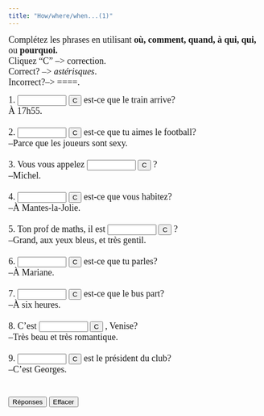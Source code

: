 ```yaml
---
title: "How/where/when...(1)"
---
```


<p align=left><font face="Garamond" size="4">Complétez les phrases en utilisant 
        <strong>où, comment, quand, à qui, qui,</strong> ou <strong>pourquoi.</strong> <br>
        Cliquez "C" --&gt; correction.<br>
        Correct? --&gt; *astérisques*. <br>
        Incorrect?--&gt; ====.</font><font face="Garamond" size="4"><br>
        </font> </p>

<form action="" method=post>
   <font face="Garamond" size="4"> 1. 
   <input size=9 name=item1>
   <input onClick="dasher(form.item1, 'Quand')" type=button value=C name=Button>
   est-ce que le train arrive?<br>
   À 17h55.<br>
   <br>
   2. 
   <input size=9 name=item2>
   <input onClick="dasher(form.item2, 'Pourquoi')" type=button value=C name=Button>
   est-ce que tu aimes le football?<br>
   --Parce que les joueurs sont sexy.<br>
   <br>
   3. Vous vous appelez 
   <input size=9 name=item3>
   <input onClick="dasher(form.item3, 'comment')" type=button value=C name=Button>
   ?<br>
   --Michel.<br>
   <br>
   4. 
   <input size=9 name=item4>
   <input onClick="dasher(form.item4, 'Où')" type=button value=C name=Button>
   est-ce que vous habitez?<br>
   --À Mantes-la-Jolie.<br>
   <br>
   5. Ton prof de maths, il est 
   <input size=9 name=item5>
   <input onClick="dasher(form.item5, 'comment')" type=button value=C name=Button>
   ?<br>
   --Grand, aux yeux bleus, et très gentil.<br>
   <br>
   6. 
   <input size=9 name=item6>
   <input onClick="dasher(form.item6, 'À qui')" type=button value=C name=Button>
   est-ce que tu parles?<br>
   --À Mariane.<br>
   <br>
   7. 
   <input size=9 name=item7>
   <input onClick="dasher(form.item7, 'Quand')" type=button value=C name=Button>
   est-ce que le bus part?<br>
   --À six heures. <br>
   <br>
   8. C'est 
   <input size=9 
      name=item8>
   <input onClick="dasher(form.item8, 'comment')" type=button value=C name=Button>
   , Venise?<br>
   --Très beau et très romantique.<br>
   <br>
   9. 
   <input size=9 
      name=item9>
   <input onClick="dasher(form.item9, 'Qui')" type=button value=C name=Button>
   est le président du club?<br>
   --C'est Georges. <br>
   <br>
   <br>
   <input onClick="form.item1.value='Quand';form.item2.value='Pourquoi';form.item3.value='comment';form.item4.value='Où';form.item5.value='comment';form.item6.value='À qui';form.item7.value='Quand';form.item8.value='comment';form.item9.value='Qui';" type=button value="Réponses" name=Button>
   <input onClick="form.item1.value='';form.item2.value='';form.item3.value='';form.item4.value='';form.item5.value='';form.item6.value='';form.item7.value='';form.item8.value='';form.item9.value='';" type=button value="Effacer" name=Button>
   </font> 
</form>

<SCRIPT Language="JavaScript">
//  This code is based on George Mitrevski's original CLOZE code.  
//  Dennie Hoopingarner modified it to provide more detailed feedback about the user's responses, 
//  in a manner similar to the Dasher program.
//  You are welcome to use and modify this code, but please give credit where credit is due. 
//  Dennie Hoopingarner, Michigan State University  hooping4@msu.edu
//  Content by: Alison Murray Levine, University of Virginia, alevine@virginia.edu, 
function dasher(Student, Correct) {
var studentAnswer = Student.value;
var correctAnswer = Correct;
result = ""
for (var c = 0; c< correctAnswer.length; c ++) {
	var CorrectX = correctAnswer.charAt(c);
	var StudentX = studentAnswer.charAt(c);
	if (CorrectX == StudentX) {
	result = result + CorrectX;
	}
	else {
	result = result +  "=";
	}
}
Student.value = result;
    if (studentAnswer == correctAnswer){
    Student.value = "*" + studentAnswer + "*";
    }
}

<!-- done hiding --></SCRIPT>